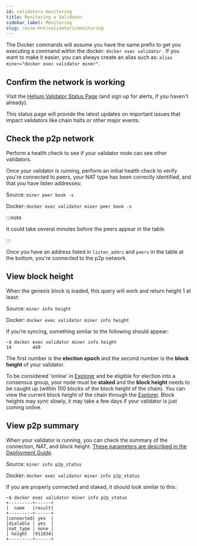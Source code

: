 ```yaml
---
id: validators-monitoring
title: Monitoring a Validator
sidebar_label: Monitoring
slug: /mine-hnt/validators/monitoring
---
```



The Docker commands will assume you have the same prefix to get you executing a command within the
docker: `docker exec validator` . If you want to make it easier, you can always create an alias such
as: `alias miner="docker exec validator miner"`.

## Confirm the network is working

Visit the [Helium Validator Status Page](http://validators-status.helium.com) (and sign up for
alerts, if you haven't already).

This status page will provide the latest updates on important issues that impact validators like
chain halts or other major events.

## Check the p2p network

Perform a health check to see if your validator node can see other validators.

Once your validator is running, perform an initial health check to verify you're connected to peers,
your NAT type has been correctly identified, and that you have listen addresses:

Source: `miner peer book -s`

Docker: `docker exec validator miner peer book -s`

:::note

It could take several minutes before the peers appear in the table.

:::

Once you have an address listed in `listen_addrs` and `peers` in the table at the bottom, you're
connected to the p2p network.

## View block height

When the genesis block is loaded, this query will work and return height 1 at least:

Source: `miner info height`

Docker: `docker exec validator miner info height`

If you’re syncing, something similar to the following should appear:

```
~$ docker exec validator miner info height
14        449
```

The first number is the **election epoch** and the second number is the **block height** of your
validator.

To be considered 'online' in [Explorer](https://explorer.helium.com/) and be eligible for election
into a consensus group, your node must be **staked** and the **block height** needs to be caught up
(within 100 blocks of the block height of the chain). You can view the current block height of the
chain through the [Explorer](https://explorer.helium.com/). Block heights may sync slowly, it may
take a few days if your validator is just coming online.

## View p2p summary

When your validator is running, you can check the summary of the connection, NAT, and block height.
[These parameters are described in the Deployment Guide](/mine-hnt/validators/mainnet/deployment-guide/#status-commands-to-run-on-the-validator-server).

Source: `miner info p2p_status`

Docker: `docker exec validator miner info p2p_status`

If you are properly connected and staked, it should look similar to this:

```
~$ docker exec validator miner info p2p_status
+---------+------+
|  name   |result|
+---------+------+
|connected| yes  |
|dialable | yes  |
|nat_type | none |
| height  |911834|
+---------+------+
```
